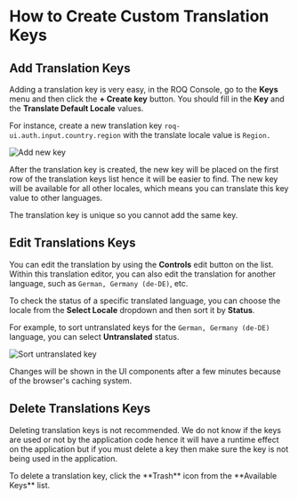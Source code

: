 
# How to Create Custom Translation Keys

## Add Translation Keys

Adding a translation key is very easy, in the ROQ Console, go to the **Keys** menu and then click the **+ Create key** button. You should fill in the **Key** and the **Translate Default Locale** values.

For instance, create a new translation key `roq-ui.auth.input.country.region` with the translate locale value is `Region.`

![Add new key](/add-new-key.png)

After the translation key is created, the new key will be placed on the first row of the translation keys list hence it will be easier to find. The new key will be available for all other locales, which means you can translate this key value to other languages.

<Callout type="warning">
The translation key is unique so you cannot add the same key.
</Callout>

## Edit Translations Keys

You can edit the translation by using the **Controls** edit button on the list. Within this translation editor, you can also edit the translation for another language, such as `German, Germany (de-DE)`, etc.

To check the status of a specific translated language, you can choose the locale from the **Select Locale** dropdown and then sort it by **Status**. 

For example, to sort untranslated keys for the `German, Germany (de-DE)` language, you can select **Untranslated** status.

![Sort untranslated key](/sort-untranslated-key.png)

Changes will be shown in the UI components after a few minutes because of the browser's caching system.

## Delete Translations Keys

Deleting translation keys is not recommended. We do not know if the keys are used or not by the application code hence it will have a runtime effect on the application but if you must delete a key then make sure the key is not being used in the application.

<Callout type="warning">
To delete a translation key, click the **Trash** icon from the **Available Keys** list.
</Callout>
